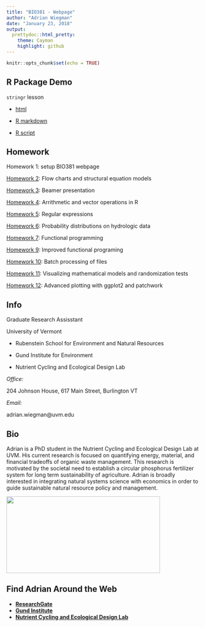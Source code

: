 ```yaml
---
title: "BIO381 - Webpage"
author: "Adrian Wiegman"
date: "January 23, 2018"
output:
  prettydoc::html_pretty:
    theme: Cayman
    highlight: github
---
```

```r
knitr::opts_chunk$set(echo = TRUE)
```
## R Package Demo

`stringr` lesson

  - [html](stringr_lesson/stringr_lesson.html)
  
  - [R markdown](stringr_lesson/stringr_lesson.Rmd)
  
  - [R script](stringr_lesson/stringr_demo.R)

## Homework

Homework 1: setup BIO381 webpage

[Homework 2](Homework/homework02.html): Flow charts and structural equation models

[Homework 3](Homework/homework03.pdf): Beamer presentation

[Homework 4](Homework/homework04.html): Arrithmetic and vector operations in R

[Homework 5](Homework/homework05.html): Regular expressions

[Homework 6](Homework/homework06.html): Probability distributions on hydrologic data

[Homework 7](Homework/homework07.html): Functional programming

[Homework 9](Homework/homework09.html): Improved functional programing 
    
[Homework 10](Homework/homework10.html): Batch processing of files

[Homework 11](Homework/Homework11.html): Visualizing mathematical models and randomization tests
    
[Homework 12](Homework/homework12.html): Advanced plotting with ggplot2 and patchwork


## Info

Graduate Research Assisstant

University of Vermont

  - Rubenstein School for Environment and Natural Resources
  
  - Gund Institute for Environment
  
  - Nutrient Cycling and Ecological Design Lab
  

*Office:* 

204 Johnson House, 617 Main Street, Burlington VT

*Email:* 

adrian.wiegman@uvm.edu

## Bio

Adrian is a PhD student in the Nutrient Cycling and Ecological Design Lab at UVM. His current research is focused on quantifying energy, material, and financial tradeoffs of organic waste management. This research is motivated by the societal need to establish a circular phosphorus fertilizer system for long term sustainability of agriculture. Adrian is broadly interested in integrating natural systems science with economics in order to guide sustainable natural resource policy and management.


<img src="Adrian.jpg" width="400" height="200" />

## Find Adrian Around the Web 

- [**ResearchGate**](https://www.researchgate.net/profile/Adrian_Wiegman)
- [**Gund Institute**](https://www.uvm.edu/gund/profiles/adrian-wiegman)
- [**Nutrient Cycling and Ecological Design Lab**](http://nced.weebly.com/team.html)
